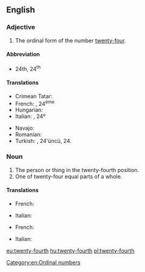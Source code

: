 ==English==

===Adjective===
{{en-adj|-}}

# The ordinal form of the number [[twenty-four]].

====Abbreviation====
* 24th, 24<sup>th</sup>

====Translations====
{{trans-top|the ordinal form of the number twenty-four}}
* Crimean Tatar: {{tø|crh|yigirmi dörtünci}}
* French: {{t|fr|vingt-quatrième}}, 24<sup>ème</sup>
* Hungarian: {{t+|hu|huszonnegyedik}}
* Italian: {{t|it|ventiquattresimo}}, 24º
{{trans-mid}}
* Navajo: {{tø|nv|naadįįdį́į́ʼ góneʼ}}
* Romanian: {{t|ro|douăzeci și patrulea}}
* Turkish: {{t|tr|yirmi dördüncü}}, 24'üncü, 24.
{{trans-bottom}}

===Noun===
{{en-noun}}

# The person or thing in the twenty-fourth position.
# One of twenty-four equal parts of a whole.

====Translations====
{{trans-top|person or thing in the twenty-fourth position}}
* French: {{t|fr|vingt-quatrième|m|f}}
{{trans-mid}}
* Italian: {{t|it|ventiquattresimo|m}}
{{trans-bottom}}

{{trans-top|one of twenty-four equal parts of a whole}}
* French: {{t|fr|vingt-quatrième|m}}
{{trans-mid}}
* Italian: {{t|it|ventiquattresimo|m}}
{{trans-bottom}}

[[Category:en:Ordinal numbers]]

[[eu:twenty-fourth]]
[[hu:twenty-fourth]]
[[pl:twenty-fourth]]